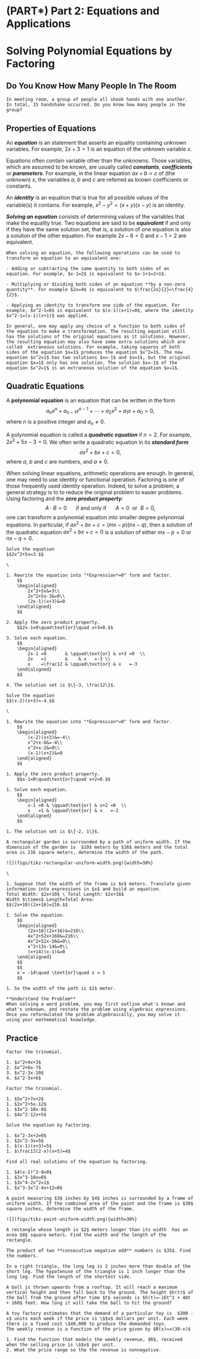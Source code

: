 # (PART\*) Part 2: Equations and Applications {-}

# Solving Polynomial Equations by Factoring

## Do You Know How Many People In The Room

```block2

In meeting room, a group of people all shook hands with one another. In total, 15 handshake occurred. Do you know how many people in the group?

```

## Properties of Equations

An ***equation*** is an statement that asserts an equality containing unknown variables. For example, $2x+3=1$ is an equation of the unknown variable $x$.

Equations often contain variable other than the unknowns. Those variables, which are assumed to be known, are usually called ***constants***, ***coefficients*** or ***parameters***. For example, in the linear equation $ax+b=c$ of (the unknown) $x$, the variables $a$, $b$ and $c$ are referred as known coefficients or constants.

An ***identity*** is an equation that is true for all possible values of the variable(s) it contains. For example, $x^2-y^2=(x+y)(x-y)$ is an identity.

***Solving an equation*** consists of determining values of the variables that make the equality true. Two equations are said to be ***equivalent*** if and only if they have the same solution set, that is, a solution of one equation is also a solution of the other equation. For example $2x-6=0$ and $x-1=2$ are equivalent.

```block2

When solving an equation, the following operations can be used to transform an equation to an equivalent one:

- Adding or subtracting the same quantity to both sides of an equation. For example, $x-1=2$ is equivalent to $x-1+1=2+1$.

- Multiplying or dividing both sides of an equation **by a non-zero quantity**. For example $2x=4$ is equivalent to $\frac{2x}{2}=\frac{4}{2}$.

- Applying an identity to transform one side of the equation. For example, $x^2-1=0$ is equivalent to $(x-1)(x+1)=0$, where the identity $x^2-1=(x-1)(x+1)$ was applied.

```

```block2

In general, one may apply any choice of a function to both sides of the equation to make a transformation. The resulting equation still has the solutions of the original equations as it solutions. However, the resulting equation may also have some extra solutions which are called  extraneous solutions. For example, taking squares of both sides of the equation $x=1$ produces the equation $x^2=1$. The new equation $x^2=1$ has two solutions $x=-1$ and $x=1$, but the original equation $x=1$ only has one solution. The solution $x=-1$ of the equation $x^2=1$ is an extraneous solution of the equation $x=1$.

```

## Quadratic Equations

A **polynomial equation** is an equation that can be written in the form
$$
a_{n}x^{n}+a_{n-1}x^{n-1}+\cdots+a_{2}x^{2}+a_{1}x+a_{0}=0,
$$
where $n$ is a positive integer and $a_n\ne 0$.

A polynomial equation is called a ***quadratic equation*** if $n=2$. For example, $2x^2+5x-3=0$. We often write a quadratic equation in its ***standard form***
$$a x^2+bx+c=0,$$
where $a$, $b$ and $c$ are numbers, and $a\neq 0$.

When solving linear equations, arithmetic operations are enough. In general, one may need to use identity or functional operation. Factoring is one of those frequently used identity operation. Indeed, to solve a problem, a general strategy is to to reduce the original problem to easier problems. Using factoring and the ***zero product property***:
$$A\cdot B=0 \quad ~~\text{if and only if}~~  \quad A=0 ~~\text{or}~~ B=0,$$
one can transform a polynomial equation into smaller degree polynomial equations. In particular, if $ax^2+bx+c=(mx-p)(nx-q)$, then a solution of the quadratic equation $ax^2+bx+c=0$ is a solution of either $mx-p=0$ or $nx-q=0$.

```example

Solve the equation
$$2x^2+5x=3.$$

```

```solution
\

1. Rewrite the equation into "*Expression*=0" form and factor.
    $$
    \begin{aligned}
        2x^2+5x&=3\\
        2x^2+5x-3&=0\\
        (2x-1)(x+3)&=0
    \end{aligned}
    $$

2. Apply the zero product property.
    $$2x-1=0\quad\text{or}\quad x+3=0.$$

3. Solve each equation.
    $$
    \begin{aligned}
        2x-1 =0       & \qquad\text{or} & x+3 =0  \\
        2x   =1       &    & x   =-3 \\
        x    =\frac12 & \qquad\text{or} & x   =-3
    \end{aligned}
    $$

4. The solution set is $\{-3, \frac12\}$.

```

```example

Solve the equation
$$(x-2)(x+3)=-4.$$

```

```solution
\

1. Rewrite the equation into "*Expression*=0" form and factor.
    $$
    \begin{aligned}
        (x-2)(x+3)&=-4\\
        x^2+x-6&=-4\\
        x^2+x-2&=0\\
        (x-1)(x+2)&=0
    \end{aligned}
    $$

1. Apply the zero product property.
    $$x-1=0\quad\text{or}\quad x+2=0.$$

1. Solve each equation.
    $$
    \begin{aligned}
        x-1 =0 & \qquad\text{or} & x+2 =0  \\
        x   =1 & \qquad\text{or} & x   =-2
    \end{aligned}
    $$

1. The solution set is $\{-2, 1\}$.

```

```example

A rectangular garden is surrounded by a path of uniform width. If the dimension of the garden is  $10$ meters by $16$ meters and the total area is 216 square meters, determine the width of the path.

![](figs/tikz-rectangular-uniform-width.png){width=30%}

```

```solution
\

1. Suppose that the width of the frame is $x$ meters. Translate given information into expressions in $x$ and build an equation.  
Total Width: $2x+10$ \ Total Length: $2x+16$  
Width $\times$ Length=Total Area:
$$(2x+10)(2x+16)=216.$$

1. Solve the equation.
    $$
    \begin{aligned}
        (2x+10)(2x+16)&=216\\
        4x^2+52x+160&=216\\
        4x^2+52x-56&=0\\
        x^2+13x-14&=0\\
        (x+14)(x-1)&=0
    \end{aligned}
    $$
    $$
    x = -14\quad \text{or}\quad x = 1
    $$

1. So the width of the path is $1$ meter.

```

```block2

**Understand the Problem**  
When solving a word problem, you may first outline what's known and what's unknown, and restate the problem using algebraic expressions. Once you reformulated the problem algebraically, you may solve it using your mathematical knowledge.

```

## Practice

```exercise

Factor the trinomial.

1. $x^2+4x+3$
2. $x^2+6x-7$
3. $x^2-3x-10$
4. $x^2-5x+6$

```

```exercise

Factor the trinomial.

1. $5x^2+7x+2$
1. $2x^2+5x-12$
1. $3x^2-10x-8$
1. $4x^2-12x+5$

```

```exercise

Solve the equation by factoring.

1. $x^2-3x+2=0$
1. $2x^2-3x=5$
1. $(x-1)(x+3)=5$
1. $\frac13(2-x)(x+5)=4$

```

```exercise

Find all real solutions of the equation by factoring.

1. $4(x-2)^2-9=0$
1. $2x^3-18x=0$
1. $3x^4-2x^2=1$
1. $x^3-3x^2-4x+12=0$

```
<!-- 
```exercise

Find the $x$-intercepts for each of the the following functions.

1. $f(x)=2x^2-x-21$
1. $g(x)=(x+1)(x-2)-4$

``` -->

```exercise

A paint measuring $3$ inches by $4$ inches is surrounded by a frame of uniform width. If the combined area of the paint and the frame is $30$ square inches, determine the width of the frame.

![](figs/tikz-paint-uniform-width.png){width=30%}

```

```exercise

A rectangle whose length is $2$ meters longer than its width  has an area $8$ square meters. Find the width and the length of the rectangle.

```

```exercise

The product of two **consecutive negative odd** numbers is $35$. Find the numbers.

```

```exercise

In a right triangle, the long leg is 2 inches more than double of the short leg. The hypotenuse of the triangle is 1 inch longer than the long leg. Find the length of the shortest side.

```

```exercise

A ball is thrown upwards from a rooftop. It will reach a maximum vertical height and then fall back to the ground. The height $h(t)$ of the ball from the ground after time $t$ seconds is $h(t)=-16t^2 + 48t + 160$ feet. How long it will take the ball to hit the ground?

```

```exercise

A toy factory estimates that the demand of a particular toy is  $300 -x$ units each week if the price is \$$x$ dollars per unit. Each week there is a fixed cost \$40,000 to produce the demanded toys.
The weekly revenue is a function of the price given by $R(x)=x(30-x)$

1. Find the function that models the weekly revenue, $R$, received when the selling price is \$$x$ per unit.
2. What the price range so the the revenue is nonnegative.

```
